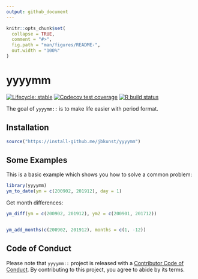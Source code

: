 ---
output: github_document
---

<!-- README.md is generated from README.Rmd. Please edit that file -->

```{r, include = FALSE}
knitr::opts_chunk$set(
  collapse = TRUE,
  comment = "#>",
  fig.path = "man/figures/README-",
  out.width = "100%"
)
```

# yyyymm

<!-- badges: start -->
[![Lifecycle: stable](https://img.shields.io/badge/lifecycle-stable-brightgreen.svg)](https://www.tidyverse.org/lifecycle/#stable)
[![Codecov test coverage](https://codecov.io/gh/jbkunst/yyyymm/branch/master/graph/badge.svg)](https://codecov.io/gh/jbkunst/yyyymm/branch/master)
[![R build status](https://github.com/jbkunst/yyyymm/workflows/R-CMD-check/badge.svg)](https://github.com/jbkunst/yyyymm/actions?workflow=R-CMD-check)
<!-- badges: end -->

The goal of `yyyymm::` is to make life easier with period format.

## Installation


``` r
source("https://install-github.me/jbkunst/yyyymm")
```

## Some Examples

This is a basic example which shows you how to solve a common problem:

```{r}
library(yyyymm)
ym_to_date(ym = c(200902, 201912), day = 1)
```

Get month differences:

```{r}
ym_diff(ym = c(200902, 201912), ym2 = c(200901, 201712))


ym_add_months(c(200902, 201912), months = c(1, -12))
```


## Code of Conduct

Please note that `yyyymm::` project is released with a [Contributor Code of Conduct](CODE_OF_CONDUCT.md). By contributing to this project, you agree to abide by its terms.

